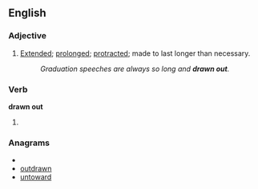 ==English==

===Adjective===
{{en-adj|more}}

# [[extended|Extended]]; [[prolonged]]; [[protract]]ed; made to last longer than necessary.
#: ''Graduation speeches are always so long and '''drawn out'''.''

===Verb===
'''drawn out'''

#{{past participle of|draw out}}

===Anagrams===
* {{alphagram|adnortuw}}
* [[outdrawn#English|outdrawn]]
* [[untoward#English|untoward]]